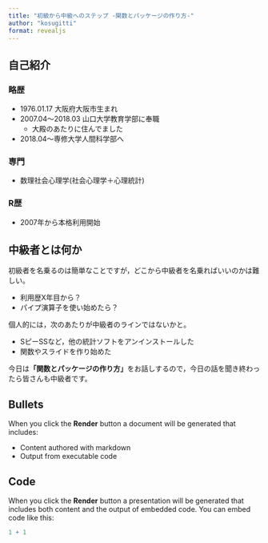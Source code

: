 ```yaml
---
title: "初級から中級へのステップ -関数とパッケージの作り方-"
author: "kosugitti"
format: revealjs
---
```


## 自己紹介

### 略歴

- 1976.01.17 大阪府大阪市生まれ
- 2007.04～2018.03 山口大学教育学部に奉職
    + 大殿のあたりに住んでました
- 2018.04〜専修大学人間科学部へ

### 専門

- 数理社会心理学(社会心理学＋心理統計)

### R歴

- 2007年から本格利用開始

## 中級者とは何か

初級者を名乗るのは簡単なことですが，どこから中級者を名乗ればいいのかは難しい。

+ 利用歴X年目から？
+ パイプ演算子を使い始めたら？

個人的には，次のあたりが中級者のラインではないかと。

+ SピーSSなど，他の統計ソフトをアンインストールした
+ 関数やスライドを作り始めた

今日は**「関数とパッケージの作り方」**をお話しするので，今日の話を聞き終わったら皆さんも中級者です。

## Bullets

When you click the **Render** button a document will be generated that includes:

-   Content authored with markdown
-   Output from executable code

## Code

When you click the **Render** button a presentation will be generated that includes both content and the output of embedded code. You can embed code like this:

```r
1 + 1
```


